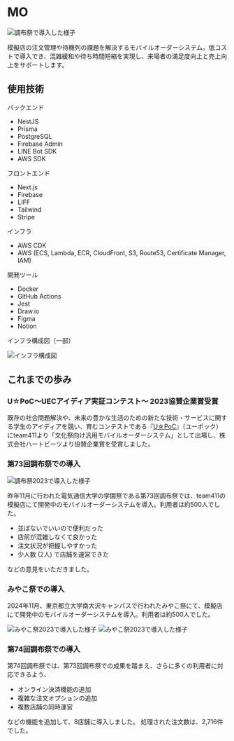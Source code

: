 

# MO

<Image src={chofusaiImage} alt="調布祭で導入した様子" />

模擬店の注文管理や待機列の課題を解決するモバイルオーダーシステム。低コストで導入でき、混雑緩和や待ち時間短縮を実現し、来場者の満足度向上と売上向上をサポートします。

## 使用技術

バックエンド

- NestJS
- Prisma
- PostgreSQL
- Firebase Admin
- LINE Bot SDK
- AWS SDK

フロントエンド

- Next.js
- Firebase
- LIFF
- Tailwind
- Stripe

インフラ

- AWS CDK
- AWS (ECS, Lambda, ECR, CloudFront, S3, Route53, Certificate Manager, IAM)

開発ツール

- Docker
- GitHub Actions
- Jest
- Draw.io
- Figma
- Notion

インフラ構成図（一部）

<Image src={infraImage} alt="インフラ構成図" />

## これまでの歩み

### U☆PoC〜UECアイディア実証コンテスト〜 2023協賛企業賞受賞

既存の社会問題解決や、未来の豊かな⽣活のための新たな技術・サービスに関する学⽣のアイディアを競い、育むコンテストである『[U☆PoC](https://www.uec.ac.jp/research/venture/contest.html)』（ユーポック） にteam411より「⽂化祭向け汎⽤モバイルオーダーシステム」として出場し、株式会社ハートビーツより協賛企業賞を受賞しました。

<LinkCard href="https://www.uec.ac.jp/research/venture/2023/final.html#:~:text=%E6%A8%A1%E6%93%AC%E5%BA%97%E3%81%AB%E3%81%8A%E3%81%91%E3%82%8B%E6%B1%8E%E7%94%A8%E7%9A%84%E3%81%AA%E3%83%A2%E3%83%90%E3%82%A4%E3%83%AB%E3%82%AA%E3%83%BC%E3%83%80%E3%83%BC%E3%82%B7%E3%82%B9%E3%83%86%E3%83%A0%E3%81%AE%E6%8F%90%E6%A1%88" />

### 第73回調布祭での導⼊

<Image
  src={chofusai2023Image}
  alt="調布祭2023で導入した様子"
  className="w-[300px]"
/>

昨年11月に行われた電気通信大学の学園祭である第73回調布祭では、team411の模擬店にて開発中のモバイルオーダーシステムを導入。利用者は約500人でした。

- 並ばないでいいので便利だった
- 店前が混雑しなくて良かった
- 注文状況が把握しやすかった
- 少人数 (2人) で店舗を運営できた

などの意見をいただきました。

### みやこ祭での導入

2024年11月、東京都立大学南大沢キャンパスで行われたみやこ祭にて、模擬店にて開発中のモバイルオーダーシステムを導入。利用者は約500人でした。

<LinkCard href="https://miyakomatsuri.com/" />
<Image src={miyako20231Image} alt="みやこ祭2023で導入した様子" />
<Image src={miyako20232Image} alt="みやこ祭2023で導入した様子" />

### 第74回調布祭での導⼊

第74回調布祭では、第73回調布祭での成果を踏まえ、さらに多くの利用者に対応できるよう、

- オンライン決済機能の追加
- 複雑な注文オプションの追加
- 複数店舗の同時運営

などの機能を追加して、8店舗に導入しました。
処理された注文数は、2,716件でした。
